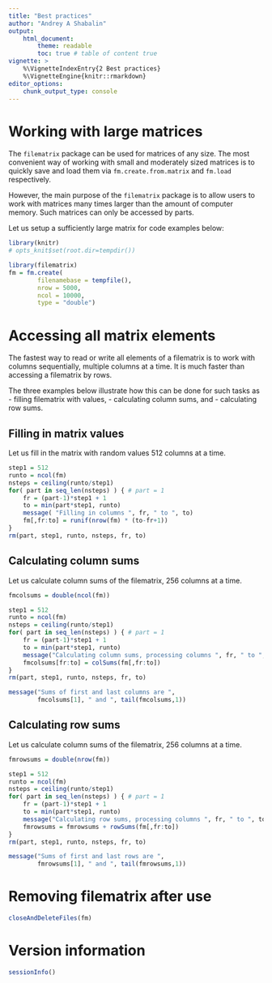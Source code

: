 ```yaml
---
title: "Best practices"
author: "Andrey A Shabalin"
output:
    html_document:
        theme: readable
        toc: true # table of content true
vignette: >
    %\VignetteIndexEntry{2 Best practices}
    %\VignetteEngine{knitr::rmarkdown}
editor_options: 
    chunk_output_type: console
---
```


# Working with large matrices

The `filematrix` package can be used for matrices of any size.
The most convenient way of working with small and moderately sized matrices
is to quickly save and load them via `fm.create.from.matrix`
and `fm.load` respectively.

However, the main purpose of the `filematrix` package is to allow users
to work with matrices many times larger than the amount of computer memory.
Such matrices can only be accessed by parts.

Let us setup a sufficiently large matrix for code examples below:

```r
library(knitr)
# opts_knit$set(root.dir=tempdir())
```

```r
library(filematrix)
fm = fm.create(
        filenamebase = tempfile(),
        nrow = 5000,
        ncol = 10000,
        type = "double")
```

# Accessing all matrix elements

The fastest way to read or write all elements of a filematrix
is to work with columns sequentially, multiple columns at a time.
It is much faster than accessing a filematrix by rows.

The three examples below illustrate how this can be done for such tasks as
- filling filematrix with values, 
- calculating column sums, and
- calculating row sums.


## Filling in matrix values

Let us fill in the matrix with random values 512 columns at a time.
```r
step1 = 512
runto = ncol(fm)
nsteps = ceiling(runto/step1)
for( part in seq_len(nsteps) ) { # part = 1
    fr = (part-1)*step1 + 1
    to = min(part*step1, runto)
    message( "Filling in columns ", fr, " to ", to)
    fm[,fr:to] = runif(nrow(fm) * (to-fr+1))
}
rm(part, step1, runto, nsteps, fr, to)
```

## Calculating column sums

Let us calculate column sums of the filematrix, 256 columns at a time.
```r
fmcolsums = double(ncol(fm))

step1 = 512
runto = ncol(fm)
nsteps = ceiling(runto/step1)
for( part in seq_len(nsteps) ) { # part = 1
    fr = (part-1)*step1 + 1
    to = min(part*step1, runto)
    message("Calculating column sums, processing columns ", fr, " to ", to)
    fmcolsums[fr:to] = colSums(fm[,fr:to])
}
rm(part, step1, runto, nsteps, fr, to)

message("Sums of first and last columns are ", 
        fmcolsums[1], " and ", tail(fmcolsums,1))
```

## Calculating row sums

Let us calculate column sums of the filematrix, 256 columns at a time.
```r
fmrowsums = double(nrow(fm))

step1 = 512
runto = ncol(fm)
nsteps = ceiling(runto/step1)
for( part in seq_len(nsteps) ) { # part = 1
    fr = (part-1)*step1 + 1
    to = min(part*step1, runto)
    message("Calculating row sums, processing columns ", fr, " to ", to)
    fmrowsums = fmrowsums + rowSums(fm[,fr:to])
}
rm(part, step1, runto, nsteps, fr, to)

message("Sums of first and last rows are ", 
        fmrowsums[1], " and ", tail(fmrowsums,1))
```

# Removing filematrix after use

```r
closeAndDeleteFiles(fm)
```

# Version information

```r
sessionInfo()
```
